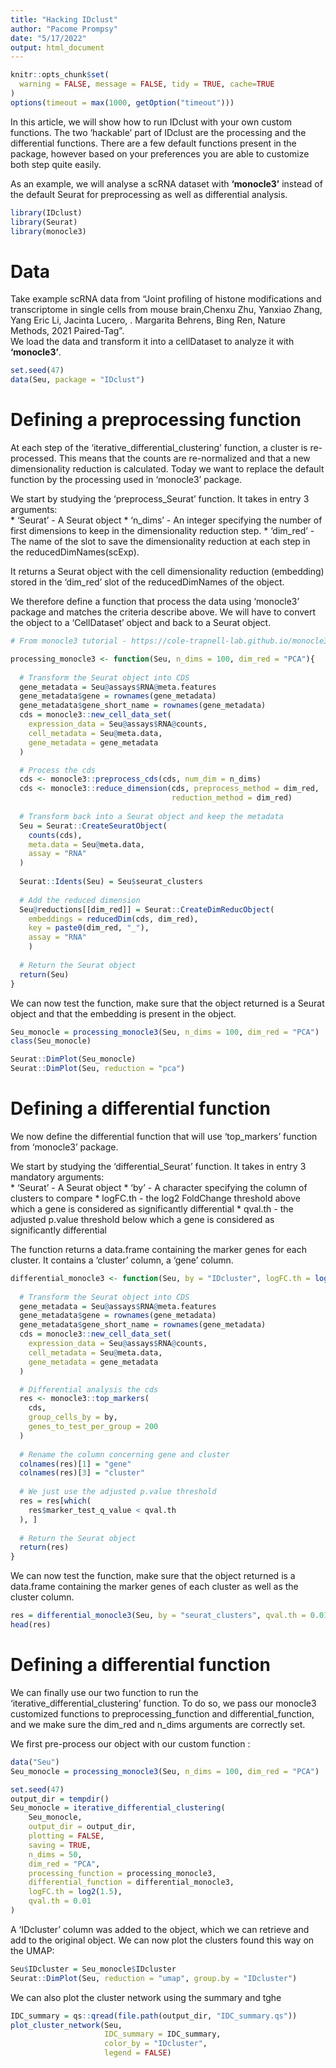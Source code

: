 ```yaml
---
title: "Hacking IDclust"
author: "Pacome Prompsy"
date: "5/17/2022"
output: html_document
---
```

  
```r
knitr::opts_chunk$set(
  warning = FALSE, message = FALSE, tidy = TRUE, cache=TRUE
)
options(timeout = max(1000, getOption("timeout")))
```

In this article, we will show how to run IDclust with your own custom functions.
The two 'hackable' part of IDclust are the processing and the differential 
functions. There are a few default functions present in the package, however
based on your preferences you are able to customize both step quite easily.  

As an example, we will analyse a scRNA dataset with **'monocle3'** instead of the 
default Seurat for preprocessing as well as differential analysis.


```r
library(IDclust)
library(Seurat)
library(monocle3)
```

# Data

Take example scRNA data from "Joint profiling of histone modifications and transcriptome in single cells from mouse brain,Chenxu Zhu, Yanxiao Zhang, Yang Eric Li, Jacinta Lucero, . Margarita Behrens,
Bing Ren, Nature Methods, 2021 Paired-Tag".  
We load the data and transform it into a cellDataset to analyze it 
with **'monocle3'**.

```r
set.seed(47)
data(Seu, package = "IDclust")
```

# Defining a preprocessing function

At each step of the 'iterative_differential_clustering' function, a cluster is
re-processed. This means that the counts are re-normalized and that a new 
dimensionality reduction is calculated. Today we want to replace the default
function by the processing used in 'monocle3' package.

We start by studying the 'preprocess_Seurat' function. It takes in 
entry 3 arguments:   
* 'Seurat' - A Seurat object 
* 'n_dims' - An integer specifying the number of first dimensions to keep in the dimensionality reduction step.
* 'dim_red'	- The name of the slot to save the dimensionality reduction at each step in the reducedDimNames(scExp).  

It returns a Seurat object with the cell dimensionality reduction
(embedding) stored in the 'dim_red' slot of the reducedDimNames of the object.  

We therefore define a function that process the data using 'monocle3' package
and matches the criteria describe above. We will have to convert the object
to a 'CellDataset' object and back to a Seurat object.

```r
# From monocle3 tutorial - https://cole-trapnell-lab.github.io/monocle3/docs/clustering/

processing_monocle3 <- function(Seu, n_dims = 100, dim_red = "PCA"){
  
  # Transform the Seurat object into CDS
  gene_metadata = Seu@assays$RNA@meta.features
  gene_metadata$gene = rownames(gene_metadata)
  gene_metadata$gene_short_name = rownames(gene_metadata)
  cds = monocle3::new_cell_data_set(
    expression_data = Seu@assays$RNA@counts,
    cell_metadata = Seu@meta.data,
    gene_metadata = gene_metadata
  )

  # Process the cds
  cds <- monocle3::preprocess_cds(cds, num_dim = n_dims)
  cds <- monocle3::reduce_dimension(cds, preprocess_method = dim_red,
                                    reduction_method = dim_red)
  
  # Transform back into a Seurat object and keep the metadata
  Seu = Seurat::CreateSeuratObject(
    counts(cds),
    meta.data = Seu@meta.data,
    assay = "RNA"
  )
  
  Seurat::Idents(Seu) = Seu$seurat_clusters
  
  # Add the reduced dimension
  Seu@reductions[[dim_red]] = Seurat::CreateDimReducObject(
    embeddings = reducedDim(cds, dim_red),
    key = paste0(dim_red, "_"),
    assay = "RNA"
    ) 
  
  # Return the Seurat object
  return(Seu)
}

```

We can now test the function, make sure that the object returned is a Seurat 
object and that the embedding is present in the object.

```r
Seu_monocle = processing_monocle3(Seu, n_dims = 100, dim_red = "PCA")
class(Seu_monocle)

Seurat::DimPlot(Seu_monocle)
Seurat::DimPlot(Seu, reduction = "pca")
```

# Defining a differential function

We now define the differential function that will use 'top_markers' function 
from 'monocle3' package.  

We start by studying the 'differential_Seurat' function. It takes in 
entry 3 mandatory arguments:   
* 'Seurat' - A Seurat object 
* 'by' - A character specifying the column of clusters to compare
* logFC.th - the log2 FoldChange threshold above which a gene is considered as
significantly differential
* qval.th - the adjusted p.value threshold below which a gene is considered as
significantly differential

  
The function returns a data.frame containing the marker genes for each cluster.
It contains a 'cluster' column, a 'gene' column.

```r
differential_monocle3 <- function(Seu, by = "IDcluster", logFC.th = log2(1.5), qval.th = 0.01){
  
  # Transform the Seurat object into CDS
  gene_metadata = Seu@assays$RNA@meta.features
  gene_metadata$gene = rownames(gene_metadata)
  gene_metadata$gene_short_name = rownames(gene_metadata)
  cds = monocle3::new_cell_data_set(
    expression_data = Seu@assays$RNA@counts,
    cell_metadata = Seu@meta.data,
    gene_metadata = gene_metadata
  )

  # Differential analysis the cds
  res <- monocle3::top_markers(
    cds,
    group_cells_by = by,
    genes_to_test_per_group = 200
  )
  
  # Rename the column concerning gene and cluster
  colnames(res)[1] = "gene"
  colnames(res)[3] = "cluster"
  
  # We just use the adjusted p.value threshold
  res = res[which(
    res$marker_test_q_value < qval.th
  ), ]
  
  # Return the Seurat object
  return(res)
}

```

We can now test the function, make sure that the object returned is a data.frame 
containing the marker genes of each cluster as well as the cluster column.


```r
res = differential_monocle3(Seu, by = "seurat_clusters", qval.th = 0.01)
head(res)
```
  
# Defining a differential function

We can finally use our two function to run the 'iterative_differential_clustering'
function. To do so, we pass our monocle3 customized functions to 
preprocessing_function and differential_function, and we make sure the dim_red
and n_dims arguments are correctly set.
  
We first pre-process our object with our custom function :

```r
data("Seu")
Seu_monocle = processing_monocle3(Seu, n_dims = 100, dim_red = "PCA")
```

```r
set.seed(47)
output_dir = tempdir()
Seu_monocle = iterative_differential_clustering(
    Seu_monocle,
    output_dir = output_dir,
    plotting = FALSE,
    saving = TRUE,
    n_dims = 50,
    dim_red = "PCA",
    processing_function = processing_monocle3,
    differential_function = differential_monocle3,
    logFC.th = log2(1.5),
    qval.th = 0.01
)
```

A 'IDcluster' column was added to the object, which we can retrieve and add 
to the original object. We can now plot the clusters found this way on the 
UMAP:

```r
Seu$IDcluster = Seu_monocle$IDcluster
Seurat::DimPlot(Seu, reduction = "umap", group.by = "IDcluster")
```

We can also plot the cluster network using the summary and tghe 


```r
IDC_summary = qs::qread(file.path(output_dir, "IDC_summary.qs"))
plot_cluster_network(Seu, 
                     IDC_summary = IDC_summary,
                     color_by = "IDcluster", 
                     legend = FALSE)
```